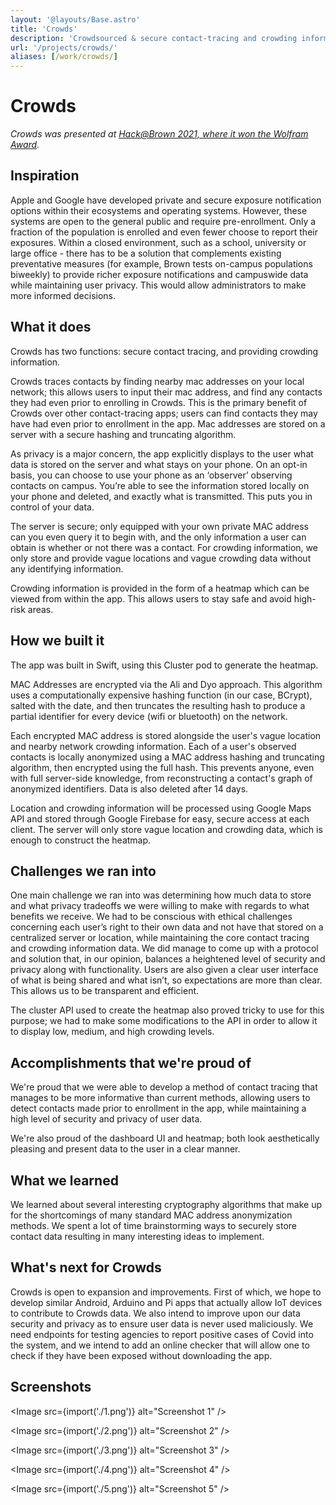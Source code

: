 ```yaml
---
layout: '@layouts/Base.astro'
title: 'Crowds'
description: 'Crowdsourced & secure contact-tracing and crowding information aggregating protocol/service.'
url: '/projects/crowds/'
aliases: [/work/crowds/]
---
```



# Crowds

<YouTube id="S6gSKspx3eo" />

_Crowds was presented at [Hack@Brown 2021, where it won the Wolfram Award](https://devpost.com/software/crowds)._

## Inspiration

Apple and Google have developed private and secure exposure notification options within their ecosystems and operating systems. However, these systems are open to the general public and require pre-enrollment. Only a fraction of the population is enrolled and even fewer choose to report their exposures. Within a closed environment, such as a school, university or large office - there has to be a solution that complements existing preventative measures (for example, Brown tests on-campus populations biweekly) to provide richer exposure notifications and campuswide data while maintaining user privacy. This would allow administrators to make more informed decisions.

## What it does

Crowds has two functions: secure contact tracing, and providing crowding information.

Crowds traces contacts by finding nearby mac addresses on your local network; this allows users to input their mac address, and find any contacts they had even prior to enrolling in Crowds. This is the primary benefit of Crowds over other contact-tracing apps; users can find contacts they may have had even prior to enrollment in the app. Mac addresses are stored on a server with a secure hashing and truncating algorithm.

As privacy is a major concern, the app explicitly displays to the user what data is stored on the server and what stays on your phone. On an opt-in basis, you can choose to use your phone as an ‘observer’ observing contacts on campus. You’re able to see the information stored locally on your phone and deleted, and exactly what is transmitted. This puts you in control of your data.

The server is secure; only equipped with your own private MAC address can you even query it to begin with, and the only information a user can obtain is whether or not there was a contact. For crowding information, we only store and provide vague locations and vague crowding data without any identifying information.

Crowding information is provided in the form of a heatmap which can be viewed from within the app. This allows users to stay safe and avoid high-risk areas.

## How we built it

The app was built in Swift, using this Cluster pod to generate the heatmap.

MAC Addresses are encrypted via the Ali and Dyo approach. This algorithm uses a computationally expensive hashing function (in our case, BCrypt), salted with the date, and then truncates the resulting hash to produce a partial identifier for every device (wifi or bluetooth) on the network.

Each encrypted MAC address is stored alongside the user's vague location and nearby network crowding information. Each of a user's observed contacts is locally anonymized using a MAC address hashing and truncating algorithm, then encrypted using the full hash. This prevents anyone, even with full server-side knowledge, from reconstructing a contact's graph of anonymized identifiers. Data is also deleted after 14 days.

Location and crowding information will be processed using Google Maps API and stored through Google Firebase for easy, secure access at each client. The server will only store vague location and crowding data, which is enough to construct the heatmap.

## Challenges we ran into

One main challenge we ran into was determining how much data to store and what privacy tradeoffs we were willing to make with regards to what benefits we receive. We had to be conscious with ethical challenges concerning each user’s right to their own data and not have that stored on a centralized server or location, while maintaining the core contact tracing and crowding information data. We did manage to come up with a protocol and solution that, in our opinion, balances a heightened level of security and privacy along with functionality. Users are also given a clear user interface of what is being shared and what isn’t, so expectations are more than clear. This allows us to be transparent and efficient.

The cluster API used to create the heatmap also proved tricky to use for this purpose; we had to make some modifications to the API in order to allow it to display low, medium, and high crowding levels.

## Accomplishments that we're proud of

We're proud that we were able to develop a method of contact tracing that manages to be more informative than current methods, allowing users to detect contacts made prior to enrollment in the app, while maintaining a high level of security and privacy of user data.

We're also proud of the dashboard UI and heatmap; both look aesthetically pleasing and present data to the user in a clear manner.

## What we learned

We learned about several interesting cryptography algorithms that make up for the shortcomings of many standard MAC address anonymization methods. We spent a lot of time brainstorming ways to securely store contact data resulting in many interesting ideas to implement.

## What's next for Crowds

Crowds is open to expansion and improvements. First of which, we hope to develop similar Android, Arduino and Pi apps that actually allow IoT devices to contribute to Crowds data. We also intend to improve upon our data security and privacy as to ensure user data is never used maliciously. We need endpoints for testing agencies to report positive cases of Covid into the system, and we intend to add an online checker that will allow one to check if they have been exposed without downloading the app.

## Screenshots

<Image src={import('./1.png')} alt="Screenshot 1" />

<Image src={import('./2.png')} alt="Screenshot 2" />

<Image src={import('./3.png')} alt="Screenshot 3" />

<Image src={import('./4.png')} alt="Screenshot 4" />

<Image src={import('./5.png')} alt="Screenshot 5" />
